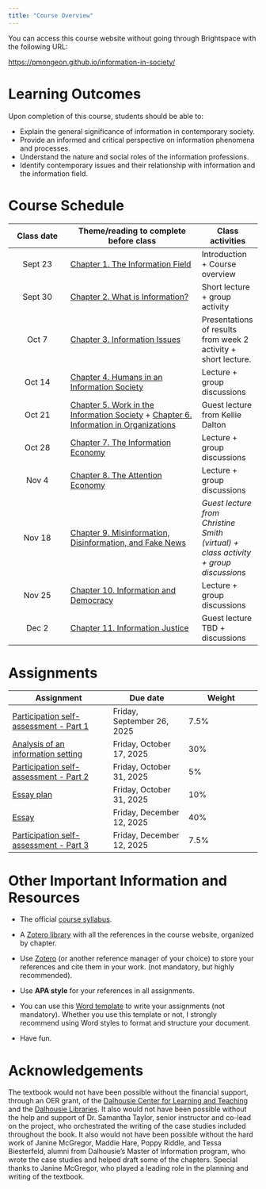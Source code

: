 ```yaml
---
title: "Course Overview"
---
```


::: callout-note
You can access this course website without going through Brightspace with the following URL:

<https://pmongeon.github.io/information-in-society/>
:::

# Learning Outcomes

Upon completion of this course, students should be able to:

-   Explain the general significance of information in contemporary society.
-   Provide an informed and critical perspective on information phenomena and processes.
-   Understand the nature and social roles of the information professions.
-   Identify contemporary issues and their relationship with information and the information field.

# Course Schedule

| Class date | Theme/reading to complete before class | Class activities |
|:---------------:|--------------------------------------|-----------------|
| Sept 23 | [Chapter 1. The Information Field](content/ch1.qmd) | Introduction + Course overview |
| Sept 30 | [Chapter 2. What is Information?](content/ch2.qmd) | Short lecture + group activity |
| Oct 7 | [Chapter 3. Information Issues](content/ch3.qmd) | Presentations of results from week 2 activity + short lecture. |
| Oct 14 | [Chapter 4. Humans in an Information Society](content/ch4.qmd) | Lecture + group discussions |
| Oct 21 | [Chapter 5. Work in the Information Society](content/ch5.qmd) + [Chapter 6. Information in Organizations](content/ch6.qmd) | Guest lecture from Kellie Dalton |
| Oct 28 | [Chapter 7. The Information Economy](content/ch7.qmd) | Lecture + group discussions |
| Nov 4 | [Chapter 8. The Attention Economy](content/ch8.qmd) | Lecture + group discussions |
| Nov 18 | [Chapter 9. Misinformation, Disinformation, and Fake News](content/ch9.qmd) | *Guest lecture from Christine Smith (virtual) + class activity + group discussions* |
| Nov 25 | [Chapter 10. Information and Democracy](content/ch10.qmd) | Lecture + group discussions |
| Dec 2 | [Chapter 11. Information Justice](content/ch11.qmd) | Guest lecture TBD + discussions |

# Assignments

| Assignment | Due date | Weight |
|-----------------------------|----------------------|---------------------|
| [Participation self-assessment - Part 1](assignments/0-participation.qmd) | Friday, September 26, 2025 | 7.5% |
| [Analysis of an information setting](assignments/1-information-setting.qmd) | Friday, October 17, 2025 | 30% |
| [Participation self-assessment - Part 2](assignments/0-participation.qmd) | Friday, October 31, 2025 | 5% |
| [Essay plan](assignments/2-essay-plan.qmd) | Friday, October 31, 2025 | 10% |
| [Essay](assignments/3-essay.qmd) | Friday, December 12, 2025 | 40% |
| [Participation self-assessment - Part 3](assignments/0-participation.qmd) | Friday, December 12, 2025 | 7.5% |

# Other Important Information and Resources

-   The official [course syllabus](files/INFO5500-Syllabus.pdf).

-   A [Zotero library](https://www.zotero.org/groups/2536626/info5500_-_information_in_society/library) with all the references in the course website, organized by chapter.

-   Use [Zotero](https://www.zotero.org) (or another reference manager of your choice) to store your references and cite them in your work. (not mandatory, but highly recommended).

-   Use **APA style** for your references in all assignments.

-   You can use this [Word template](files/assignment-template.dotx) to write your assignments (not mandatory). Whether you use this template or not, I strongly recommend using Word styles to format and structure your document.

-   Have fun.

# Acknowledgements

The textbook would not have been possible without the financial support, through an OER grant, of the [Dalhousie Center for Learning and Teaching](https://www.dal.ca/dept/clt.html) and the [Dalhousie Libraries](https://libraries.dal.ca/). It also would not have been possible without the help and support of Dr. Samantha Taylor, senior instructor and co-lead on the project, who orchestrated the writing of the case studies included throughout the book. It also would not have been possible without the hard work of Janine McGregor, Maddie Hare, Poppy Riddle, and Tessa Biesterfeld, alumni from Dalhousie’s Master of Information program, who wrote the case studies and helped draft some of the chapters. Special thanks to Janine McGregor, who played a leading role in the planning and writing of the textbook.

